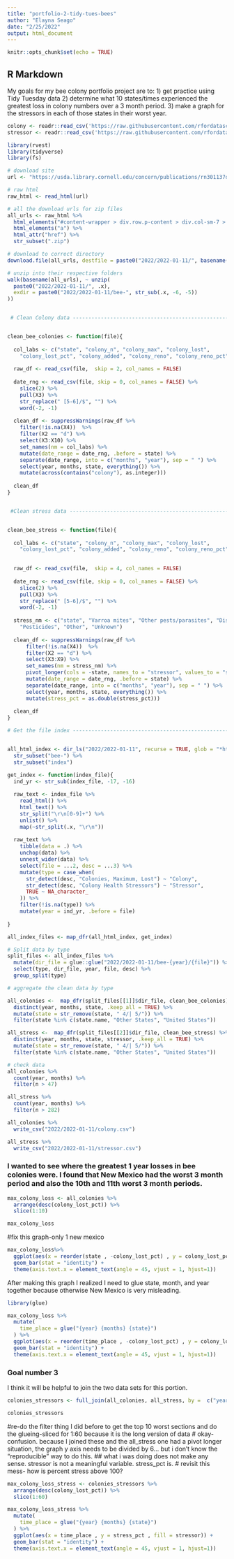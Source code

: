 ```yaml
---
title: "portfolio-2-tidy-tues-bees"
author: "Elayna Seago"
date: "2/25/2022"
output: html_document
---
```


```r
knitr::opts_chunk$set(echo = TRUE)
```

## R Markdown

My goals for my bee colony portfolio project are to:
1) get practice using Tidy Tuesday data
2) determine what 10 states/times experienced the greatest loss in colony numbers over a 3 month period. 
3) make a graph for the stressors in each of those states in their worst year.


```r

colony <- readr::read_csv('https://raw.githubusercontent.com/rfordatascience/tidytuesday/master/data/2022/2022-01-11/colony.csv')
stressor <- readr::read_csv('https://raw.githubusercontent.com/rfordatascience/tidytuesday/master/data/2022/2022-01-11/stressor.csv')


```


```r
library(rvest)
library(tidyverse)
library(fs)
```



```r
# download site
url <- "https://usda.library.cornell.edu/concern/publications/rn301137d?locale=en"


```


```r


# raw html
raw_html <- read_html(url)

# all the download urls for zip files
all_urls <- raw_html %>% 
  html_elements("#content-wrapper > div.row.p-content > div.col-sm-7 > table") %>% 
  html_elements("a") %>% 
  html_attr("href") %>% 
  str_subset(".zip") 

# download to correct directory
download.file(all_urls, destfile = paste0("2022/2022-01-11/", basename(all_urls)))

# unzip into their respective folders
walk(basename(all_urls), ~ unzip(
  paste0("2022/2022-01-11/", .x),
  exdir = paste0("2022/2022-01-11/bee-", str_sub(.x, -6, -5))
))


 # Clean Colony data ------------------------------------------------------


clean_bee_colonies <- function(file){
  
  col_labs <- c("state", "colony_n", "colony_max", "colony_lost", 
    "colony_lost_pct", "colony_added", "colony_reno", "colony_reno_pct")
  
  raw_df <- read_csv(file,  skip = 2, col_names = FALSE)
  
  date_rng <- read_csv(file, skip = 0, col_names = FALSE) %>% 
    slice(2) %>% 
    pull(X3) %>% 
    str_replace(" [5-6]/$", "") %>% 
    word(-2, -1)
  
  clean_df <- suppressWarnings(raw_df %>% 
    filter(!is.na(X4))  %>%
    filter(X2 == "d") %>% 
    select(X3:X10) %>% 
    set_names(nm = col_labs) %>% 
    mutate(date_range = date_rng, .before = state) %>% 
    separate(date_range, into = c("months", "year"), sep = " ") %>% 
    select(year, months, state, everything()) %>% 
    mutate(across(contains("colony"), as.integer)))
  
  clean_df
}


 #Clean stress data -------------------------------------------------------


clean_bee_stress <- function(file){
  
  col_labs <- c("state", "colony_n", "colony_max", "colony_lost", 
    "colony_lost_pct", "colony_added", "colony_reno", "colony_reno_pct")

  
  raw_df <- read_csv(file,  skip = 4, col_names = FALSE)
  
  date_rng <- read_csv(file, skip = 0, col_names = FALSE) %>% 
    slice(2) %>% 
    pull(X3) %>% 
    str_replace(" [5-6]/$", "") %>% 
    word(-2, -1)
  
  stress_nm <- c("state", "Varroa mites", "Other pests/parasites", "Disesases",
    "Pesticides", "Other", "Unknown")
  
  clean_df <- suppressWarnings(raw_df %>% 
      filter(!is.na(X4))  %>%
      filter(X2 == "d") %>% 
      select(X3:X9) %>% 
      set_names(nm = stress_nm) %>% 
      pivot_longer(cols = -state, names_to = "stressor", values_to = "stress_pct") %>% 
      mutate(date_range = date_rng, .before = state) %>% 
      separate(date_range, into = c("months", "year"), sep = " ") %>% 
      select(year, months, state, everything()) %>% 
      mutate(stress_pct = as.double(stress_pct)))
  
  clean_df
}


```


```r
# Get the file index ------------------------------------------------------


all_html_index <- dir_ls("2022/2022-01-11", recurse = TRUE, glob = "*htm") %>% 
  str_subset("bee-") %>% 
  str_subset("index")

get_index <- function(index_file){
  ind_yr <- str_sub(index_file, -17, -16)
  
  raw_text <- index_file %>% 
    read_html() %>%
    html_text() %>% 
    str_split("\r\n[0-9]+") %>% 
    unlist() %>% 
    map(~str_split(.x, "\r\n")) 
  
  raw_text %>% 
    tibble(data = .) %>% 
    unchop(data) %>% 
    unnest_wider(data) %>% 
    select(file = ...2, desc = ...3) %>% 
    mutate(type = case_when(
      str_detect(desc, "Colonies, Maximum, Lost") ~ "Colony",
      str_detect(desc, "Colony Health Stressors") ~ "Stressor",
      TRUE ~ NA_character_
    )) %>% 
    filter(!is.na(type)) %>% 
    mutate(year = ind_yr, .before = file)
  
}

all_index_files <- map_dfr(all_html_index, get_index)

# Split data by type
split_files <- all_index_files %>% 
  mutate(dir_file = glue::glue("2022/2022-01-11/bee-{year}/{file}")) %>% 
  select(type, dir_file, year, file, desc) %>% 
  group_split(type)

# aggregate the clean data by type

all_colonies <-  map_dfr(split_files[[1]]$dir_file, clean_bee_colonies) %>% 
  distinct(year, months, state, .keep_all = TRUE) %>% 
  mutate(state = str_remove(state, " 4/| 5/")) %>% 
  filter(state %in% c(state.name, "Other States", "United States"))

all_stress <-  map_dfr(split_files[[2]]$dir_file, clean_bee_stress) %>% 
  distinct(year, months, state, stressor, .keep_all = TRUE) %>% 
  mutate(state = str_remove(state, " 4/| 5/")) %>% 
  filter(state %in% c(state.name, "Other States", "United States"))

# check data
all_colonies %>% 
  count(year, months) %>% 
  filter(n > 47)

all_stress %>% 
  count(year, months) %>% 
  filter(n > 282)

all_colonies %>% 
  write_csv("2022/2022-01-11/colony.csv")

all_stress %>% 
  write_csv("2022/2022-01-11/stressor.csv")

```


### I wanted to see where the greatest 1 year losses in bee colonies were. I found that New Mexico had the worst 3 month period and also the 10th and 11th worst 3 month periods.

```r
max_colony_loss <- all_colonies %>%              
  arrange(desc(colony_lost_pct)) %>% 
  slice(1:10)

max_colony_loss
```

#fix this graph-only 1 new mexico
```r
max_colony_loss%>% 
  ggplot(aes(x = reorder(state , -colony_lost_pct) , y = colony_lost_pct)) +
  geom_bar(stat = "identity") +
  theme(axis.text.x = element_text(angle = 45, vjust = 1, hjust=1)) 
```

After making this graph I realized I need to glue state, month, and year together because otherwise New Mexico is very misleading.

```r
library(glue)

max_colony_loss %>% 
  mutate(
    time_place = glue("{year} {months} {state}")
  ) %>% 
  ggplot(aes(x = reorder(time_place , -colony_lost_pct) , y = colony_lost_pct)) +
  geom_bar(stat = "identity") +
  theme(axis.text.x = element_text(angle = 45, vjust = 1, hjust=1)) 
```

### Goal number 3
I think it will be helpful to join the two data sets for this portion.
```r
colonies_stressors <- full_join(all_colonies, all_stress, by =  c("year" , "months" , "state"))

colonies_stressors

```
#re-do the filter thing I did before to get the top 10 worst sections and do the glueing-sliced for 1:60 because it is the long version of data
# okay-confusion. because I joined these and the all_stress one had a pivot longer situation, the graph y axis needs to be divided by 6... but i don't know the "reproducible" way to do this.
## what i was doing does not make any sense. stressor is not a meaningful variable. stress_pct is.
# revisit this mess- how is percent stress above 100?
```r
max_colony_loss_stress <- colonies_stressors %>%              
  arrange(desc(colony_lost_pct)) %>% 
  slice(1:60)

max_colony_loss_stress %>% 
  mutate(
    time_place = glue("{year} {months} {state}")
  ) %>% 
  ggplot(aes(x = time_place , y = stress_pct , fill = stressor)) +
  geom_bar(stat = "identity") +
  theme(axis.text.x = element_text(angle = 45, vjust = 1, hjust=1)) 
```


